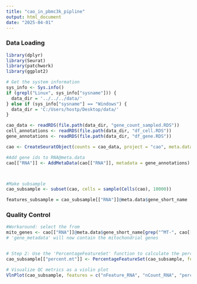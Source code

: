 ```yaml
---
title: "cao_in_pbmc3k_pipline"
output: html_document
date: "2025-04-01"
---
```

### Data Loading 

```r
library(dplyr)
library(Seurat)
library(patchwork)
library(ggplot2)

# Get the system information
sys_info <- Sys.info()
if (grepl("Linux", sys_info["sysname"])) {
  data_dir = '../../../data/'
} else if (sys_info["sysname"] == "Windows") {
  data_dir = 'C:/Users/hostp/Desktop/data/'
}

cao_data <- readRDS(file.path(data_dir, "gene_count_sampled.RDS"))
cell_annotations <- readRDS(file.path(data_dir, "df_cell.RDS"))
gene_annotations <- readRDS(file.path(data_dir, "df_gene.RDS"))

cao <- CreateSeuratObject(counts = cao_data, project = "cao", meta.data = cell_annotations)

#Add gene ids to RNA@meta.data
cao[["RNA"]] <- AddMetaData(cao[["RNA"]], metadata = gene_annotations)



#Make subsample
cao_subsample <- subset(cao, cells = sample(Cells(cao), 10000))

features_subsample = cao_subsample[["RNA"]]@meta.data$gene_short_name
```
### Quality Control
```r

#Workaround: select the from 
mito_genes <- cao[["RNA"]]@meta.data$gene_short_name[grep("^MT-", cao[["RNA"]]@meta.data$gene_short_name)]
# 'gene_metadata' will now contain the mitochondrial genes


# Step 2: Use the 'PercentageFeatureSet' function to calculate the percentage of mitochondrial gene expression
cao_subsample[["percent.mt"]] <- PercentageFeatureSet(cao_subsample, features = mito_genes)

# Visualize QC metrics as a violin plot
VlnPlot(cao_subsample, features = c("nFeature_RNA", "nCount_RNA", "percent.mt"), ncol = 3)
```

